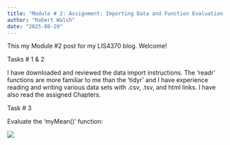```yaml
---
title: "Module # 2: Assignment: Importing Data and Function Evaluation in R"
author: "Robert Walsh"
date: "2025-08-29"
---
```


This my Module #2 post for my LIS4370 blog. Welcome!

Tasks \# 1 & 2

I have downloaded and reviewed the data import instructions. The 'readr' functions are more familiar to me than the 'tidyr' and I have experience reading and writing various data sets with .csv, .tsv, and html links. I have also read the assigned Chapters.

Task \# 3

Evaluate the 'myMean()' function:

![](functionerrormsg.png)